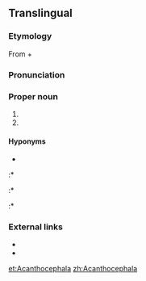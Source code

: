==Translingual==

===Etymology===
From {{etyl|grc|mul}} {{term|ἄκανθος||thorn|tr=akanthos|lang=grc|sc=polytonic}} + {{term|κεφαλή||head|tr=kephalē|lang=grc|sc=polytonic}}

===Pronunciation===
{{a|US}} {{IPA|/ə.ˌkæn.θə.ˈsɛf.ə.lə/|/ə.ˌkænt.θə.ˈsɛf.ə.lə/|/ə.ˌkæn.θoʊ.ˈsɛf.ə.lə/|lang=mul}}

===Proper noun===
{{head|mul|proper noun}}

# {{taxon|phylum|superphylum|Protostomia|[[intestinal]] worms, having the [[proboscis]] armed with [[recurved]] spines}}
# {{taxon|genus|family|Coreidae|leaf-footed [[bug]]s}}

====Hyponyms====
* {{sense|phylum}}
:* {{taxlink|Archiacanthocephala|class}}
:* {{taxlink|Eoacanthocephala|class}}
:* {{taxlink|Palaeacanthocephala|class}}

===External links===
* {{pedialite}}
* {{specieslite}}

[[et:Acanthocephala]]
[[zh:Acanthocephala]]